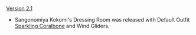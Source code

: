 {{Change History/Header}}
[[Version 2.1]]
* Sangonomiya Kokomi's Dressing Room was released with Default Outfit [[Sparkling Coralbone]] and Wind Gliders.